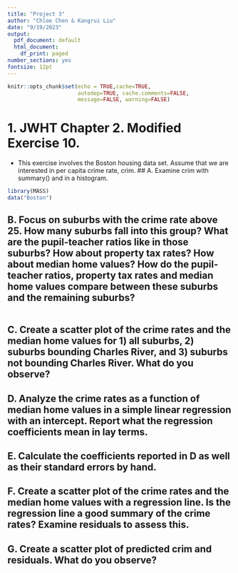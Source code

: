 ```yaml
---
title: "Project 3"
author: "Chloe Chen & Kangrui Liu"
date: "9/19/2023"
output:
  pdf_document: default
  html_document:
    df_print: paged
number_sections: yes
fontsize: 12pt
---
```

```r
knitr::opts_chunk$set(echo = TRUE,cache=TRUE, 
                      autodep=TRUE, cache.comments=FALSE,
                      message=FALSE, warning=FALSE)
```

# 1. JWHT Chapter 2. Modified Exercise 10.
- This exercise involves the Boston housing data set. Assume that we are interested in per capita crime rate, crim.
## A. Examine crim with summary() and in a histogram.
```r
library(MASS)
data("Boston")
```

## B. Focus on suburbs with the crime rate above 25. How many suburbs fall into this group? What are the pupil-teacher ratios like in those suburbs? How about property tax rates? How about median home values? How do the pupil-teacher ratios, property tax rates and median home values compare between these suburbs and the remaining suburbs?
```r

```

## C. Create a scatter plot of the crime rates and the median home values for 1) all suburbs, 2) suburbs bounding Charles River, and 3) suburbs not bounding Charles River. What do you observe?
## D. Analyze the crime rates as a function of median home values in a simple linear regression with an intercept. Report what the regression coefficients mean in lay terms.
## E. Calculate the coefficients reported in D as well as their standard errors by hand.
## F. Create a scatter plot of the crime rates and the median home values with a regression line. Is the regression line a good summary of the crime rates? Examine residuals to assess this.
## G. Create a scatter plot of predicted crim and residuals. What do you observe?
```r

```
